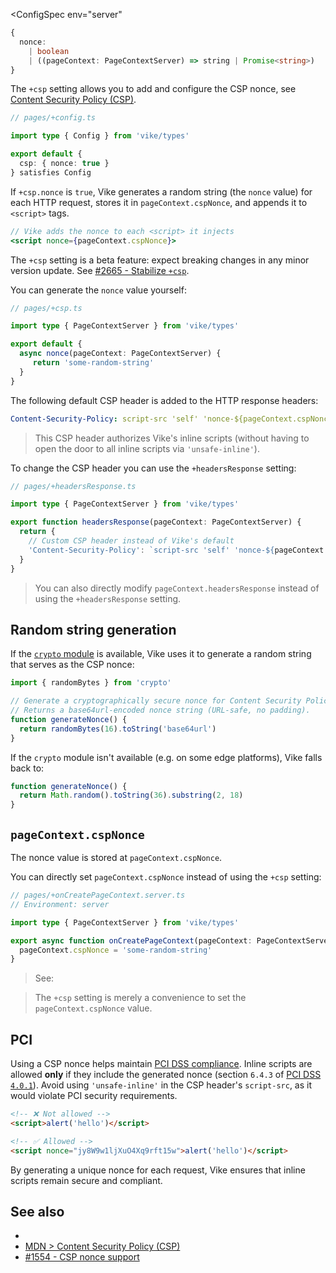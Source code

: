 
<ConfigSpec
  env="server"
>
```ts
{
  nonce:
    | boolean
    | ((pageContext: PageContextServer) => string | Promise<string>)
}
```
</ConfigSpec>

The `+csp` setting allows you to add and configure the CSP nonce, see [Content Security Policy (CSP)](https://developer.mozilla.org/en-US/docs/Web/HTTP/Guides/CSP).

```ts
// pages/+config.ts

import type { Config } from 'vike/types'

export default {
  csp: { nonce: true }
} satisfies Config

```

If `+csp.nonce` is `true`, Vike generates a random string (the `nonce` value) for each HTTP request, stores it in `pageContext.cspNonce`, and appends it to `<script>` tags.

```jsx
// Vike adds the nonce to each <script> it injects
<script nonce={pageContext.cspNonce}>
```

<Warning>The `+csp` setting is a beta feature: expect breaking changes in any minor version update. See [#2665 - Stabilize `+csp`](https://github.com/vikejs/vike/issues/2665).</Warning>

You can generate the `nonce` value yourself:

```ts
// pages/+csp.ts

import type { PageContextServer } from 'vike/types'

export default {
  async nonce(pageContext: PageContextServer) {
     return 'some-random-string'
  }
}
```

The following default CSP header is added to the HTTP response headers:

```yaml
Content-Security-Policy: script-src 'self' 'nonce-${pageContext.cspNonce}'
```

> This CSP header authorizes Vike's inline scripts (without having to open the door to all inline scripts via `'unsafe-inline'`).

To change the CSP header you can use the <Link href="/headers#response">`+headersResponse` setting</Link>:

```ts
// pages/+headersResponse.ts

import type { PageContextServer } from 'vike/types'

export function headersResponse(pageContext: PageContextServer) {
  return {
    // Custom CSP header instead of Vike's default
    'Content-Security-Policy': `script-src 'self' 'nonce-${pageContext.cspNonce}'; img-src 'self'`
  }
}
```

> You can also directly modify <Link href="/pageContext#headersResponse">`pageContext.headersResponse`</Link> instead of using the `+headersResponse` setting.


## Random string generation

If the [`crypto` module](https://nodejs.org/api/crypto.html) is available, Vike uses it to generate a random string that serves as the CSP nonce:

```js
import { randomBytes } from 'crypto'

// Generate a cryptographically secure nonce for Content Security Policy (CSP).
// Returns a base64url-encoded nonce string (URL-safe, no padding).
function generateNonce() {
  return randomBytes(16).toString('base64url')
}
```

If the `crypto` module isn't available (e.g. on some edge platforms), Vike falls back to:

```js
function generateNonce() {
  return Math.random().toString(36).substring(2, 18)
}
```


## `pageContext.cspNonce`

The nonce value is stored at `pageContext.cspNonce`.

You can directly set `pageContext.cspNonce` instead of using the `+csp` setting:

```ts
// pages/+onCreatePageContext.server.ts
// Environment: server

import type { PageContextServer } from 'vike/types'

export async function onCreatePageContext(pageContext: PageContextServer) {
  pageContext.cspNonce = 'some-random-string'
}
```

> See: <Link href="/onCreatePageContext" />

> The `+csp` setting is merely a convenience to set the `pageContext.cspNonce` value.


## PCI

Using a CSP nonce helps maintain [PCI DSS compliance](https://www.pcisecuritystandards.org/standards/pci-dss/). Inline scripts are allowed **only** if they include the generated nonce (section `6.4.3` of [PCI DSS `4.0.1`](https://docs-prv.pcisecuritystandards.org/PCI%20DSS/Standard/PCI-DSS-v4_0_1.pdf)). Avoid using `'unsafe-inline'` in the CSP header's `script-src`, as it would violate PCI security requirements.

```html
<!-- ❌ Not allowed -->
<script>alert('hello')</script>

<!-- ✅ Allowed -->
<script nonce="jy8W9w1ljXuO4Xq9rft15w">alert('hello')</script>
```

By generating a unique nonce for each request, Vike ensures that inline scripts remain secure and compliant.


## See also

- <Link href="/headers" />
- [MDN > Content Security Policy (CSP)](https://developer.mozilla.org/en-US/docs/Web/HTTP/Guides/CSP)
- [#1554 - CSP nonce support](https://github.com/vikejs/vike/issues/1554)
